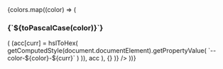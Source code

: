 

<Meta title="Theme/Colors" />

<ColorPalette>
	{colors.map((color) => (
		<React.Fragment key={color}>
			<h3 className="font-semibold">{`${toPascalCase(color)}`}</h3>
			<ColorItem
				colors={colorShades.reduce(
					(acc, curr) => (
						(acc[curr] = hslToHex(
							getComputedStyle(document.documentElement).getPropertyValue(
								`--color-${color}-${curr}`
							)
						)),
						acc
					),
					{}
				)}
			/>
		</React.Fragment>
	))}
</ColorPalette>
